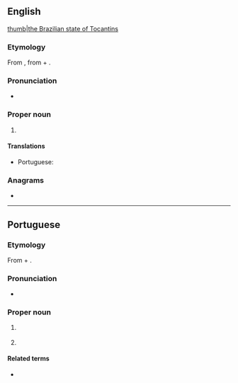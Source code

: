 ==English==
{{wikipedia}}
[[file:Brazil State Tocantins.svg|thumb|the Brazilian state of Tocantins]]

===Etymology===
From {{etyl|pt|en}} {{m|pt|Tocantins}}, from {{etyl|tpw|pt}} {{m|tpw|tukã´||Toucan}} + {{m|tpw|tï||beak}}.

===Pronunciation===
* {{IPA|/ˌtəʊkənˈtiːns/|lang=en}}

===Proper noun===
{{en-proper noun}}

# {{place:Brazil/state|en|capital=Palmas|region=North Region}}

====Translations====
{{trans-top|state in central Brazil}}
* Portuguese: {{t+|pt|Tocantins|m}}
{{trans-mid}}
{{trans-bottom}}

===Anagrams===
* {{anagrams|en|a=acinnostt|Constantí|cantonist|nonstatic}}

----

==Portuguese==

===Etymology===
From {{etyl|tpw|pt}} {{m|tpw|tukã´||Toucan}} + {{m|tpw|tï||beak}}.

===Pronunciation===
* {{a|Brazil}} {{IPA|/ˌto.kɐ̃.ˈtʃĩs/|lang=pt}}

===Proper noun===
{{pt-proper noun|m}}
# {{place|pt|state|macroregion/pt:North Region|c/pt:Brazil|capital=pt:Palmas}}
#: {{syn|pt|TO}} {{gloss|abbreviation}}
# {{place:municipality of Brazil|pt|state=Minas Gerais}}

====Related terms====
* {{l|pt|tocantinense}} {{gloss|[[demonym]] for both state and municipality}}